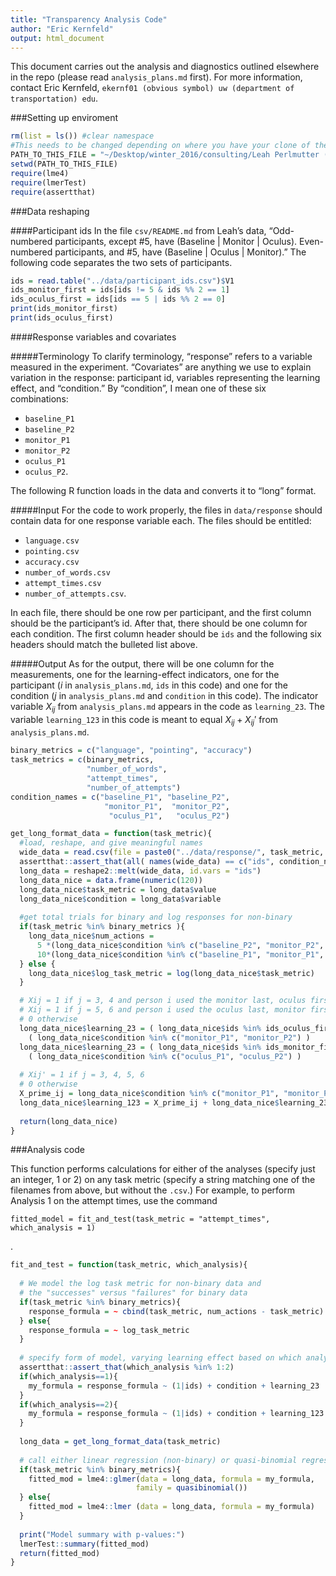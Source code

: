 ```yaml
---
title: "Transparency Analysis Code"
author: "Eric Kernfeld"
output: html_document
---
```


This document carries out the analysis and diagnostics outlined elsewhere in the repo (please read `analysis_plans.md` first). For more information, contact Eric Kernfeld, `ekernf01 (obvious symbol) uw (department of transportation) edu`.

###Setting up enviroment

```r
rm(list = ls()) #clear namespace
#This needs to be changed depending on where you have your clone of the repository.
PATH_TO_THIS_FILE = "~/Desktop/winter_2016/consulting/Leah Perlmutter (cs)/transparency_analysis/analysis_code/"
setwd(PATH_TO_THIS_FILE)
require(lme4)
require(lmerTest)
require(assertthat)
```

###Data reshaping

####Participant ids
In the file `csv/README.md` from Leah's data, "Odd-numbered participants, except #5, have (Baseline | Monitor | Oculus). Even-numbered participants, and #5, have (Baseline | Oculus | Monitor)." The following code separates the two sets of participants.

```r
ids = read.table("../data/participant_ids.csv")$V1
ids_monitor_first = ids[ids != 5 & ids %% 2 == 1]
ids_oculus_first = ids[ids == 5 | ids %% 2 == 0]
print(ids_monitor_first)
print(ids_oculus_first)
```

####Response variables and covariates

#####Terminology
To clarify terminology, "response" refers to a variable measured in the experiment. "Covariates" are anything we use to explain variation in the response: participant id, variables representing the learning effect, and "condition." By "condition", I mean one of these six combinations:

- `baseline_P1`
- `baseline_P2`
- `monitor_P1`
- `monitor_P2`
- `oculus_P1`
- `oculus_P2`.

The following R function loads in the data and converts it to "long" format. 

#####Input
For the code to work properly, the files in `data/response` should contain data for one response variable each. The files should be entitled:

- `language.csv`
- `pointing.csv`
- `accuracy.csv`
- `number_of_words.csv`
- `attempt_times.csv`
- `number_of_attempts.csv`.

In each file, there should be one row per participant, and the first column should be the participant's id. After that, there should be one column for each condition. The first column header should be `ids` and the following six headers should match the bulleted list above.

#####Output
As for the output, there will be one column for the measurements, one for the learning-effect indicators, one for the participant ($i$ in `analysis_plans.md`, `ids` in this code) and one for the condition ($j$ in `analysis_plans.md` and `condition` in this code). The indicator variable $X_{ij}$ from `analysis_plans.md` appears in the code as `learning_23`. The variable `learning_123` in this code is meant to equal $X_{ij} + X_{ij}'$ from `analysis_plans.md`.

```r
binary_metrics = c("language", "pointing", "accuracy")
task_metrics = c(binary_metrics, 
                 "number_of_words", 
                 "attempt_times", 
                 "number_of_attempts")
condition_names = c("baseline_P1", "baseline_P2", 
                     "monitor_P1",  "monitor_P2", 
                      "oculus_P1",   "oculus_P2")

get_long_format_data = function(task_metric){
  #load, reshape, and give meaningful names
  wide_data = read.csv(file = paste0("../data/response/", task_metric, ".csv"), comment.char = "#")
  assertthat::assert_that(all( names(wide_data) == c("ids", condition_names) ))
  long_data = reshape2::melt(wide_data, id.vars = "ids") 
  long_data_nice = data.frame(numeric(120))
  long_data_nice$task_metric = long_data$value
  long_data_nice$condition = long_data$variable
  
  #get total trials for binary and log responses for non-binary
  if(task_metric %in% binary_metrics ){
    long_data_nice$num_actions = 
      5 *(long_data_nice$condition %in% c("baseline_P2", "monitor_P2", "oculus_P2")) +
      10*(long_data_nice$condition %in% c("baseline_P1", "monitor_P1", "oculus_P1"))
  } else {
    long_data_nice$log_task_metric = log(long_data_nice$task_metric)
  } 

  # Xij = 1 if j = 3, 4 and person i used the monitor last, oculus first
  # Xij = 1 if j = 5, 6 and person i used the oculus last, monitor first
  # 0 otherwise
  long_data_nice$learning_23 = ( long_data_nice$ids %in% ids_oculus_first ) &  
    ( long_data_nice$condition %in% c("monitor_P1", "monitor_P2") )
  long_data_nice$learning_23 = ( long_data_nice$ids %in% ids_monitor_first ) & 
    ( long_data_nice$condition %in% c("oculus_P1", "oculus_P2") )
  
  # Xij' = 1 if j = 3, 4, 5, 6
  # 0 otherwise
  X_prime_ij = long_data_nice$condition %in% c("monitor_P1", "monitor_P2", "oculus_P1", "oculus_P2")
  long_data_nice$learning_123 = X_prime_ij + long_data_nice$learning_23
  
  return(long_data_nice)
}
```

###Analysis code

This function performs calculations for either of the analyses (specify just an integer, 1 or 2) on any task metric (specify a string matching one of the filenames from above, but without the `.csv`.) For example, to perform Analysis 1 on the attempt times, use the command 

    fitted_model = fit_and_test(task_metric = "attempt_times", which_analysis = 1)
.

```r

fit_and_test = function(task_metric, which_analysis){
  
  # We model the log task metric for non-binary data and 
  # the "successes" versus "failures" for binary data
  if(task_metric %in% binary_metrics){
    response_formula = ~ cbind(task_metric, num_actions - task_metric)
  } else{
    response_formula = ~ log_task_metric
  }
  
  # specify form of model, varying learning effect based on which analysis we're doing
  assertthat::assert_that(which_analysis %in% 1:2)
  if(which_analysis==1){
    my_formula = response_formula ~ (1|ids) + condition + learning_23
  } 
  if(which_analysis==2){
    my_formula = response_formula ~ (1|ids) + condition + learning_123
  }   
  
  long_data = get_long_format_data(task_metric)
  
  # call either linear regression (non-binary) or quasi-binomial regression (binary)
  if(task_metric %in% binary_metrics){
    fitted_mod = lme4::glmer(data = long_data, formula = my_formula, 
                            family = quasibinomial())
  } else{
    fitted_mod = lme4::lmer (data = long_data, formula = my_formula)
  }
  
  print("Model summary with p-values:")
  lmerTest::summary(fitted_mod)
  return(fitted_mod)
}
```
